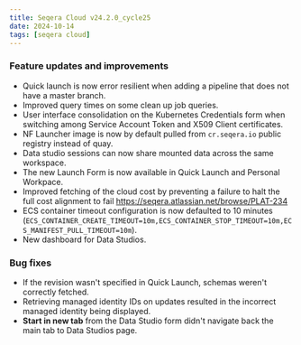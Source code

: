 ```yaml
---
title: Seqera Cloud v24.2.0_cycle25
date: 2024-10-14
tags: [seqera cloud]
---
```


### Feature updates and improvements

- Quick launch is now error resilient when adding a pipeline that does not have a master branch.
- Improved query times on some clean up job queries.
- User interface consolidation on the Kubernetes Credentials form when switching among Service Account Token and X509 Client certificates.
- NF Launcher image is now by default pulled from `cr.seqera.io` public registry instead of quay.
- Data studio sessions can now share mounted data across the same workspace.
- The new Launch Form is now available in Quick Launch and Personal Workpace.
- Improved fetching of the cloud cost by preventing a failure to halt the full cost alignment to fail https://seqera.atlassian.net/browse/PLAT-234
- ECS container timeout configuration is now defaulted to 10 minutes (`ECS_CONTAINER_CREATE_TIMEOUT=10m,ECS_CONTAINER_STOP_TIMEOUT=10m,ECS_MANIFEST_PULL_TIMEOUT=10m`).
- New dashboard for Data Studios.

### Bug fixes

- If the revision wasn't specified in Quick Launch, schemas weren't correctly fetched.
- Retrieving managed identity IDs on updates resulted in the incorrect managed identity being displayed.
- **Start in new tab** from the Data Studio form didn't navigate back the main tab to Data Studios page.

